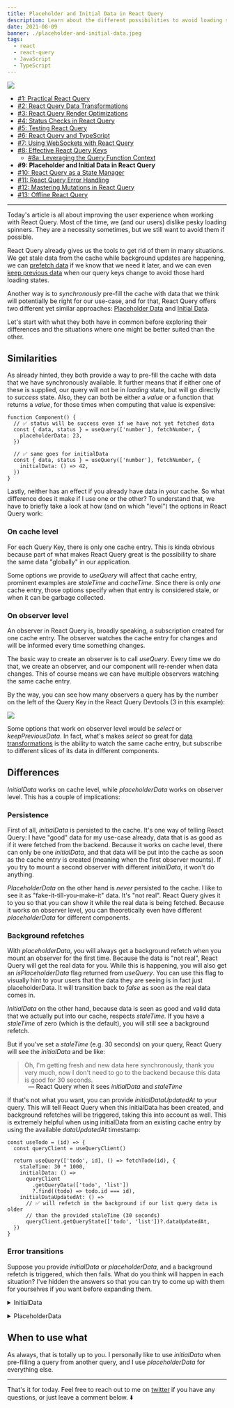 ```yaml
---
title: Placeholder and Initial Data in React Query
description: Learn about the different possibilities to avoid loading spinners in React Query.
date: 2021-08-09
banner: ./placeholder-and-initial-data.jpeg
tags:
  - react
  - react-query
  - JavaScript
  - TypeScript
---
```



<img src="./placeholder-and-initial-data.jpeg" />

<Attribution name="Marco Bianchetti" url="https://unsplash.com/@marcobian" />

- [#1: Practical React Query](practical-react-query)
- [#2: React Query Data Transformations](react-query-data-transformations)
- [#3: React Query Render Optimizations](react-query-render-optimizations)
- [#4: Status Checks in React Query](status-checks-in-react-query)
- [#5: Testing React Query](testing-react-query)
- [#6: React Query and TypeScript](react-query-and-type-script)
- [#7: Using WebSockets with React Query](using-web-sockets-with-react-query)
- [#8: Effective React Query Keys](effective-react-query-keys)
  - [#8a: Leveraging the Query Function Context](leveraging-the-query-function-context)
- <b>#9: Placeholder and Initial Data in React Query</b>
- [#10: React Query as a State Manager](react-query-as-a-state-manager)
- [#11: React Query Error Handling](react-query-error-handling)
- [#12: Mastering Mutations in React Query](mastering-mutations-in-react-query)
- [#13: Offline React Query](offline-react-query)

---

Today's article is all about improving the user experience when working with React Query. Most of the time, we (and our users) dislike pesky loading spinners. They are a necessity sometimes, but we still want to avoid them if possible.

React Query already gives us the tools to get rid of them in many situations. We get stale data from the cache while background updates are happening, we can [prefetch data](https://react-query.tanstack.com/guides/prefetching) if we know that we need it later, and we can even [keep previous data](https://react-query.tanstack.com/guides/paginated-queries#better-paginated-queries-with-keeppreviousdata) when our query keys change to avoid those hard loading states.

Another way is to _synchronously_ pre-fill the cache with data that we think will potentially be right for our use-case, and for that, React Query offers two different yet similar approaches: [Placeholder Data](https://react-query.tanstack.com/guides/placeholder-query-data) and [Initial Data](https://react-query.tanstack.com/guides/initial-query-data).

Let's start with what they both have in common before exploring their differences and the situations where one might be better suited than the other.

## Similarities

As already hinted, they both provide a way to pre-fill the cache with data that we have synchronously available. It further means that if either one of these is supplied, our query will not be in _loading_ state, but will go directly to _success_ state. Also, they can both be either a _value_ or a function that returns a _value_, for those times when computing that value is expensive:

```jsx:title=success-queries
function Component() {
  // ✅ status will be success even if we have not yet fetched data
  const { data, status } = useQuery(['number'], fetchNumber, {
    placeholderData: 23,
  })

  // ✅ same goes for initialData
  const { data, status } = useQuery(['number'], fetchNumber, {
    initialData: () => 42,
  })
}
```

Lastly, neither has an effect if you already have data in your cache. So what difference does it make if I use one or the other? To understand that, we have to briefly take a look at how (and on which "level") the options in React Query work:

### On cache level

For each Query Key, there is only one cache entry. This is kinda obvious because part of what makes React Query great is the possibility to share the same data "globally" in our application.

Some options we provide to _useQuery_ will affect that cache entry, prominent examples are _staleTime_ and _cacheTime_. Since there is only _one_ cache entry, those options specify when that entry is considered stale, or when it can be garbage collected.

### On observer level

An observer in React Query is, broadly speaking, a subscription created for one cache entry. The observer watches the cache entry for changes and will be informed every time something changes.

The basic way to create an observer is to call _useQuery_. Every time we do that, we create an observer, and our component will re-render when data changes. This of course means we can have multiple observers watching the same cache entry.

By the way, you can see how many observers a query has by the number on the left of the Query Key in the React Query Devtools (3 in this example):

<img src="./observers.png" />

Some options that work on observer level would be _select_ or _keepPreviousData_. In fact, what's makes _select_ so great for [data transformations](./react-query-data-transformations#3-using-the-select-option) is the ability to watch the same cache entry, but subscribe to different slices of its data in different components.

## Differences

_InitialData_ works on cache level, while _placeholderData_ works on observer level. This has a couple of implications:

### Persistence

First of all, _initialData_ is persisted to the cache. It's one way of telling React Query: I have "good" data for my use-case already, data that is as good as if it were fetched from the backend. Because it works on cache level, there can only be one _initialData_, and that data will be put into the cache as soon as the cache entry is created (meaning when the first observer mounts). If you try to mount a second observer with different _initialData_, it won't do anything.

_PlaceholderData_ on the other hand is _never_ persisted to the cache. I like to see it as "fake-it-till-you-make-it" data. It's "not real". React Query gives it to you so that you can show it while the real data is being fetched. Because it works on observer level, you can theoretically even have different _placeholderData_ for different components.

### Background refetches

With _placeholderData_, you will always get a background refetch when you mount an observer for the first time. Because the data is "not real", React Query will get the real data for you. While this is happening, you will also get an _isPlaceholderData_ flag returned from _useQuery_. You can use this flag to visually hint to your users that the data they are seeing is in fact just placeholderData. It will transition back to _false_ as soon as the real data comes in.

_InitialData_ on the other hand, because data is seen as good and valid data that we actually put into our cache, respects _staleTime_. If you have a _staleTime_ of zero (which is the default), you will still see a background refetch.

But if you've set a _staleTime_ (e.g. 30 seconds) on your query, React Query will see the _initialData_ and be like:

> Oh, I'm getting fresh and new data here synchronously, thank you very much, now I don't need to go to the backend because this data is good for 30 seconds.

<p style="padding-left: 3rem; margin-top: -1rem">
  — React Query when it sees <i>initialData</i> and <i>staleTime</i>
</p>

If that's not what you want, you can provide _initialDataUpdatedAt_ to your query. This will tell React Query when this initialData has been created, and background refetches will be triggered, taking this into account as well. This is extremely helpful when using initialData from an existing cache entry by using the available _dataUpdatedAt_ timestamp:

```jsx:title=initialDataUpdatedAt
const useTodo = (id) => {
  const queryClient = useQueryClient()

  return useQuery(['todo', id], () => fetchTodo(id), {
    staleTime: 30 * 1000,
    initialData: () =>
      queryClient
        .getQueryData(['todo', 'list'])
        ?.find((todo) => todo.id === id),
    initialDataUpdatedAt: () =>
      // ✅ will refetch in the background if our list query data is older
      // than the provided staleTime (30 seconds)
      queryClient.getQueryState(['todo', 'list'])?.dataUpdatedAt,
  })
}
```

### Error transitions

Suppose you provide _initialData_ or _placeholderData_, and a background refetch is triggered, which then fails. What do you think will happen in each situation? I've hidden the answers so that you can try to come up with them for yourselves if you want before expanding them.

<p>
  <details>
    <summary>InitialData</summary>
    Since <i>initialData</i> is persisted in the cache, the refetch error is treated
    like any other background error. Our query will be in <i>error</i> state,
    but your <i>data</i> will still be there.
  </details>
</p>
<p>
  <details>
    <summary>PlaceholderData</summary>
    Since <i>placeholderData</i> is "fake-it-till-you-make-it" data, and we didn't
    make it, we won't see that data anymore. Our query will be in <i>
      error
    </i> state, and our <i>data</i> will be <i>undefined</i>.
  </details>
</p>

## When to use what

As always, that is totally up to you. I personally like to use _initialData_ when pre-filling a query from another query, and I use _placeholderData_ for everything else.

---

That's it for today. Feel free to reach out to me on [twitter](https://twitter.com/tkdodo)
if you have any questions, or just leave a comment below. ⬇️

<Comments />
